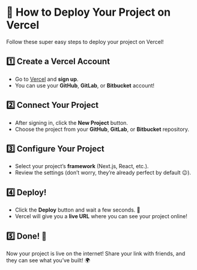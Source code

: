 # 🚀 How to Deploy Your Project on Vercel

Follow these super easy steps to deploy your project on Vercel!

## 1️⃣ Create a Vercel Account

- Go to [Vercel](https://vercel.com) and **sign up**.
- You can use your **GitHub**, **GitLab**, or **Bitbucket** account!

## 2️⃣ Connect Your Project

- After signing in, click the **New Project** button.
- Choose the project from your **GitHub**, **GitLab**, or **Bitbucket** repository.

## 3️⃣ Configure Your Project

- Select your project’s **framework** (Next.js, React, etc.).
- Review the settings (don’t worry, they’re already perfect by default 😉).

## 4️⃣ Deploy!

- Click the **Deploy** button and wait a few seconds. 🎉
- Vercel will give you a **live URL** where you can see your project online!

## 5️⃣ Done! 🎉

Now your project is live on the internet! Share your link with friends, and they can see what you’ve built! 🌍
